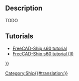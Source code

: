 <languages/>
{{UnfinishedDocu}}
<translate>

<!--T:5-->
{{Docnav
|[[Ship_Capacity|Tank capacity curve]]
|[[Ship_GZ|GZ curve computation]]
|[[Ship_Workbench|Ship]]
|IconL=Ship_Capacity.svg
|IconR=Ship_GZ.svg
|IconC=Workbench_Ship.svg
}}

<!--T:1-->
{{GuiCommand
|Name=Ship Loading
|MenuLocation=Weights → Create a new loading condition
|Workbenches=[[Ship_Workbench|Ship]]
|Shortcut=
|SeeAlso=
}}

== Description == <!--T:9--> 

<!--T:2-->
TODO

==Tutorials== <!--T:3-->

<!--T:4-->
* [[FreeCAD-Ship_s60_tutorial|FreeCAD-Ship s60 tutorial ]]
* [[FreeCAD-Ship_s60_tutorial_(II)|FreeCAD-Ship s60 tutorial (II)]] 


<!--T:6-->
{{Docnav
|[[Ship_Capacity|Tank capacity curve]]
|[[Ship_GZ|GZ curve computation]]
|[[Ship_Workbench|Ship]]
|IconL=Ship_Capacity.svg
|IconR=Ship_GZ.svg
|IconC=Workbench_Ship.svg
}}

</translate>
{{Userdocnavi{{#translation:}}}}
[[Category:Ship{{#translation:}}]]